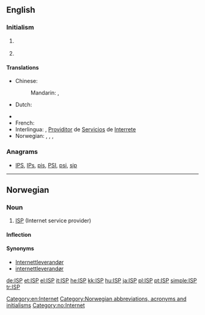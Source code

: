 {{also|isp}}
==English==

===Initialism===
{{en-initialism}}

# {{context|Internet|lang=en}} {{initialism of|[[Internet]] [[service]] [[provider]]}} {{gloss|This is a company that provides Internet access for a [[fee]]}}
# {{context|programming|lang=en}} {{initialism of|interface segregation principle}} {{gloss|It is one of the five [[SOLID]] principles of programming.}}

====Translations====
{{trans-top|Internet service provider}}
* Chinese: 
*: Mandarin: {{t|cmn|互聯網服務供應商|sc=Hani}}, {{t|cmn|互联网服务供应商|tr=hùliánwǎng fúwù gōngyìngshāng|sc=Hani}}
* Dutch: {{t+|nl|internetprovider|m}}
{{trans-mid}}
* {{trreq|Finnish}}
* French: {{t|fr|fournisseur d'accès à internet}}
* Interlingua: {{t|ia|ISP}}, [[Providitor]] de [[Servicios]] de [[Interrete]]
* Norwegian: {{t|no|ISP|m}}, {{t|no|Internettleverandør|m}}, , {{t|no|internettleverandør|m}}
{{trans-bottom}}

===Anagrams===
* [[IPS#English|IPS]], [[IPs#English|IPs]], [[pis#English|pis]], [[PSI#English|PSI]], [[psi#English|psi]], [[sip#English|sip]]

[[Category:en:Internet]]

----

==Norwegian==

===Noun===
{{head|no|noun|g=m}}

# [[#English|ISP]] (Internet service provider)

====Inflection====
{{no-noun-infl|nb-class=m1|nn-class=m1|stem=ISP-}}

====Synonyms====
* [[Internettleverandør]]
* [[internettleverandør]]

[[Category:Norwegian abbreviations, acronyms and initialisms]]
[[Category:no:Internet]]

[[de:ISP]]
[[et:ISP]]
[[el:ISP]]
[[it:ISP]]
[[he:ISP]]
[[kk:ISP]]
[[hu:ISP]]
[[ja:ISP]]
[[pl:ISP]]
[[pt:ISP]]
[[simple:ISP]]
[[tr:ISP]]